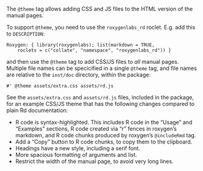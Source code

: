 
The `@theme` tag allows adding CSS and JS files to the HTML version of
the manual pages.

To support `@theme`, you need to use the `roxygenlabs_rd` roclet.
E.g. add this to `DESCRIPTION`:

```
Roxygen: { library(roxygenlabs); list(markdown = TRUE,
    roclets = c("collate", "namespace", "roxygenlabs_rd")) }
```

and then use the `@theme` tag to add CSS/JS files to _all_ manual pages.
Multiple file names can be specicified in a single `@theme` tag, and
file names are relative to the `inst/doc` directory, within the package:

```
#' @theme assets/extra.css assets/rd.js
```

See the `assets/extra.css` and `assets/rd.js` files, included in the
package, for an example CSS/JS theme that has the following changes
compared to plain Rd documentation:

* R code is syntax-highlighted. This includes R code in the "Usage" and
  "Examples" sections, R code created via "r" fences in roxygen's
  markdown, and R code chunks produced by roxygen's `@includeRmd` tag.
* Add a "Copy" button to R code chunks, to copy them to the clipboard.
* Headings have a new style, including a serif font.
* More spacious formatting of arguments and list.
* Restrict the width of the manual page, to avoid very long lines.
